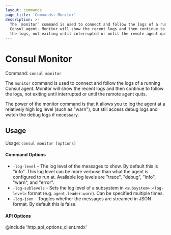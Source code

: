 ```yaml
---
layout: commands
page_title: 'Commands: Monitor'
description: >-
  The `monitor` command is used to connect and follow the logs of a running
  Consul agent. Monitor will show the recent logs and then continue to follow
  the logs, not exiting until interrupted or until the remote agent quits.
---
```


# Consul Monitor

Command: `consul monitor`

The `monitor` command is used to connect and follow the logs of a running
Consul agent. Monitor will show the recent logs and then continue to follow
the logs, not exiting until interrupted or until the remote agent quits.

The power of the monitor command is that it allows you to log the agent
at a relatively high log level (such as "warn"), but still access debug
logs and watch the debug logs if necessary.

## Usage

Usage: `consul monitor [options]`

#### Command Options

- `-log-level` - The log level of the messages to show. By default this
  is "info". This log level can be more verbose than what the agent is
  configured to run at. Available log levels are "trace", "debug", "info",
  "warn", and "error".
- `-log-sublevels` - Sets the log level of a subsystem in `<subsystem>:<log-level>`
  format (e.g. `agent.leader:warn`). Can be specified multiple times.
- `-log-json` - Toggles whether the messages are streamed in JSON format.
  By default this is false.

#### API Options

@include 'http_api_options_client.mdx'
